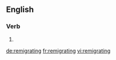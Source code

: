 ==English==

===Verb===
{{head|en}}

# {{present participle of|remigrate|lang=en}}

[[de:remigrating]]
[[fr:remigrating]]
[[vi:remigrating]]